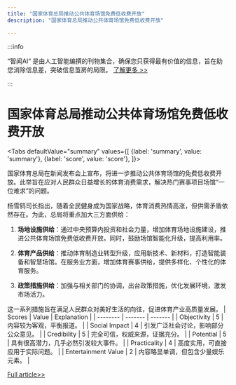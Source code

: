 ```yaml
---
title: "国家体育总局推动公共体育场馆免费低收费开放"
description: "国家体育总局推动公共体育场馆免费低收费开放"

---
```



:::info

“智闻AI“ 是由人工智能编撰的刊物集合，确保您只获得最有价值的信息，旨在助您消除信息差，突破信息茧房的局限。  [了解更多 >>](/)

:::

# 国家体育总局推动公共体育场馆免费低收费开放


<Tabs
	defaultValue="summary"
	values={[
	{label: 'summary', value: 'summary'},
	{label: 'score', value: 'score'},
]}>
<TabItem value="summary">


国家体育总局在新闻发布会上宣布，将进一步推动公共体育场馆的免费低收费开放。此举旨在应对人民群众日益增长的体育消费需求，解决热门赛事项目场馆“一位难求”的问题。

杨雪鸫司长指出，随着全民健身成为国家战略，体育消费热情高涨，但供需矛盾依然存在。为此，总局将重点加大三方面供给：

1. **场地设施供给**：通过中央预算内投资和社会力量，增加体育场地设施建设，推进公共体育场馆免费低收费开放。同时，鼓励场馆智能化升级，提高利用率。

2. **体育产品供给**：推动体育制造业转型升级，应用新技术、新材料，打造智能装备和智慧场馆。在服务业方面，增加体育赛事供给，提供多样化、个性化的体育服务。

3. **政策措施供给**：加强与相关部门的协调，出台政策措施，优化发展环境，激发市场活力。

这一系列措施旨在满足人民群众对美好生活的向往，促进体育产业高质量发展。
</TabItem>
<TabItem value="score">
	| Scores     | Value   | Explanation |
	| -------- | ------- | ------- |
	| Objectivity  | 5    | 内容较为客观，平衡报道。    |
	| Social Impact | 4     | 引发广泛社会讨论，影响部分公众意见。    |
	| Credibility    | 5    | 完全可信，权威来源，证据充分。    |
	| Potential    | 5    | 具有很高潜力，几乎必然引发较大事件。    |
	| Practicality    | 4    | 高度实用，可直接应用于实际问题。    |
	| Entertainment Value    | 2    | 内容略显单调，但包含少量娱乐元素。    |
</TabItem>
</Tabs>

[Full article>>](https://www.thepaper.cn/newsDetail_forward_28776001)
